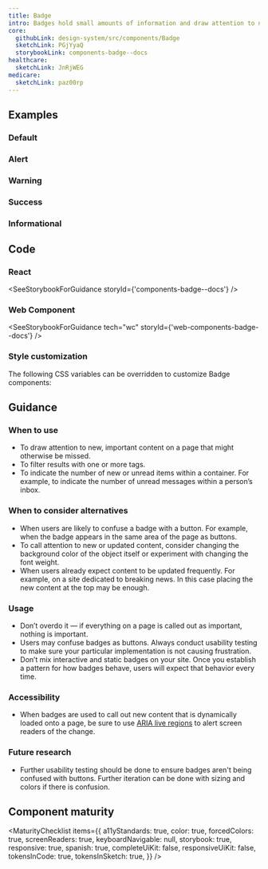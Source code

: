 ```yaml
---
title: Badge
intro: Badges hold small amounts of information and draw attention to new or important content.
core:
  githubLink: design-system/src/components/Badge
  sketchLink: PGjYyaQ
  storybookLink: components-badge--docs
healthcare:
  sketchLink: JnRjWEG
medicare:
  sketchLink: paz00rp
---
```


## Examples

### Default

<StorybookExample componentName="badge" storyId="components-badge--default" />

### Alert

<StorybookExample componentName="badge" storyId="components-badge--alert" />

### Warning

<StorybookExample componentName="badge" storyId="components-badge--warning" />

### Success

<StorybookExample componentName="badge" storyId="components-badge--success" />

### Informational

<StorybookExample componentName="badge" storyId="components-badge--informational" />

## Code

### React

<SeeStorybookForGuidance storyId={'components-badge--docs'} />

### Web Component

<SeeStorybookForGuidance tech="wc" storyId={'web-components-badge--docs'} />

### Style customization

The following CSS variables can be overridden to customize Badge components:

<ComponentThemeOptions componentname="badge" />

## Guidance

### When to use

- To draw attention to new, important content on a page that might otherwise be missed.
- To filter results with one or more tags.
- To indicate the number of new or unread items within a container. For example, to indicate the number of unread messages within a person’s inbox.

### When to consider alternatives

- When users are likely to confuse a badge with a button. For example, when the badge appears in the same area of the page as buttons.
- To call attention to new or updated content, consider changing the background color of the object itself or experiment with changing the font weight.
- When users already expect content to be updated frequently. For example, on a site dedicated to breaking news. In this case placing the new content at the top may be enough.

### Usage

- Don’t overdo it — if everything on a page is called out as important, nothing is important.
- Users may confuse badges as buttons. Always conduct usability testing to make sure your particular implementation is not causing frustration.
- Don’t mix interactive and static badges on your site. Once you establish a pattern for how badges behave, users will expect that behavior every time.

### Accessibility

- When badges are used to call out new content that is dynamically loaded onto a page, be sure to use [ARIA live regions](https://developer.mozilla.org/en-US/docs/Web/Accessibility/ARIA/ARIA_Live_Regions) to alert screen readers of the change.

### Future research

- Further usability testing should be done to ensure badges aren't being confused with buttons. Further iteration can be done with sizing and colors if there is confusion.

## Component maturity

<MaturityChecklist
  items={{
    a11yStandards: true,
    color: true,
    forcedColors: true,
    screenReaders: true,
    keyboardNavigable: null,
    storybook: true,
    responsive: true,
    spanish: true,
    completeUiKit: false,
    responsiveUiKit: false,
    tokensInCode: true,
    tokensInSketch: true,
  }}
/>
